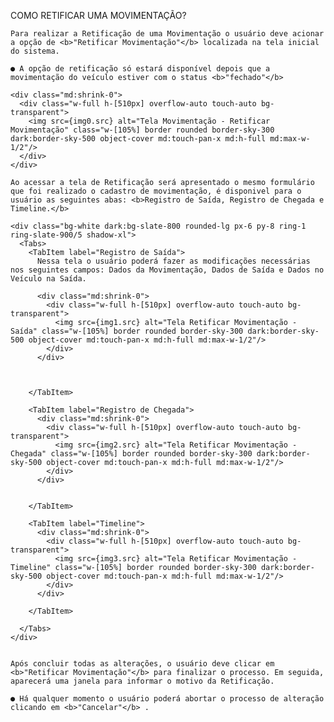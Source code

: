 

<section>
  <p class="text-lg font-bold">COMO RETIFICAR UMA MOVIMENTAÇÃO?</p>

    Para realizar a Retificação de uma Movimentação o usuário deve acionar a opção de <b>"Retificar Movimentação"</b> localizada na tela inicial do sistema.

    ● A opção de retificação só estará disponível depois que a movimentação do veículo estiver com o status <b>"fechado"</b> 
   
    <div class="md:shrink-0">
      <div class="w-full h-[510px] overflow-auto touch-auto bg-transparent">
        <img src={img0.src} alt="Tela Movimentação - Retificar Movimentação" class="w-[105%] border rounded border-sky-300 dark:border-sky-500 object-cover md:touch-pan-x md:h-full md:max-w-1/2"/>
      </div>
    </div>

    Ao acessar a tela de Retificação será apresentado o mesmo formulário que foi realizado o cadastro de movimentação, é disponivel para o usuário as seguintes abas: <b>Registro de Saída, Registro de Chegada e Timeline.</b>

    <div class="bg-white dark:bg-slate-800 rounded-lg px-6 py-8 ring-1 ring-slate-900/5 shadow-xl">
      <Tabs>
        <TabItem label="Registro de Saída">
          Nessa tela o usuário poderá fazer as modificações necessárias nos seguintes campos: Dados da Movimentação, Dados de Saída e Dados no Veículo na Saída.
          
          <div class="md:shrink-0">
            <div class="w-full h-[510px] overflow-auto touch-auto bg-transparent">
              <img src={img1.src} alt="Tela Retificar Movimentação - Saída" class="w-[105%] border rounded border-sky-300 dark:border-sky-500 object-cover md:touch-pan-x md:h-full md:max-w-1/2"/>
            </div>
          </div>

          

        </TabItem>

        <TabItem label="Registro de Chegada">
          <div class="md:shrink-0">
            <div class="w-full h-[510px] overflow-auto touch-auto bg-transparent">
              <img src={img2.src} alt="Tela Retificar Movimentação - Chegada" class="w-[105%] border rounded border-sky-300 dark:border-sky-500 object-cover md:touch-pan-x md:h-full md:max-w-1/2"/>
            </div>
          </div>


        </TabItem>

        <TabItem label="Timeline">
          <div class="md:shrink-0">
            <div class="w-full h-[510px] overflow-auto touch-auto bg-transparent">
              <img src={img3.src} alt="Tela Retificar Movimentação - Timeline" class="w-[105%] border rounded border-sky-300 dark:border-sky-500 object-cover md:touch-pan-x md:h-full md:max-w-1/2"/>
            </div>
          </div>
        
        </TabItem>

      </Tabs>
    </div>


    Após concluir todas as alterações, o usuário deve clicar em <b>"Retificar Movimentação"</b> para finalizar o processo. Em seguida, aparecerá uma janela para informar o motivo da Retificação. 
    
    ● Há qualquer momento o usuário poderá abortar o processo de alteração clicando em <b>"Cancelar"</b> .

  </section>